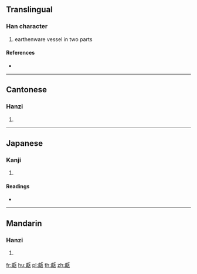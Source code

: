 {{character info/new}}
==Translingual==

===Han character===
{{Han char|rn=98|rad=瓦|as=16|sn=21|four=21217|canj=XYBMV,YBMVN|ids=⿰鬳瓦}}

# earthenware vessel in two parts

====References====
* {{Han ref|kx=0753.040|dkj=21626|dj=1160.160|hdz=21433.140|uh=7517|ud=29975|bh=F5DE|bd=62942}}

----

==Cantonese==

===Hanzi===
{{yue-hanzi|jyut=jin5|y=yin5}}

# {{defn|lang=yue|sort=瓦16}}

----

==Japanese==

===Kanji===
{{ja-kanji|grade=|rs=瓦16}}

# {{defn|lang=ja|sort=瓦16}}

====Readings====
* {{ja-readings|on=[[げん]] (gen), [[ごん]] (gon)|kun=[[こしき]] (koshiki)|nanori=}}

----

==Mandarin==

===Hanzi===
{{cmn-hanzi|pin=[[yǎn]] ([[yan3]])|wg=yen<sup>3</sup>}}

# {{defn|lang=cmn|sort=瓦16}}

[[fr:甗]]
[[hu:甗]]
[[pl:甗]]
[[th:甗]]
[[zh:甗]]